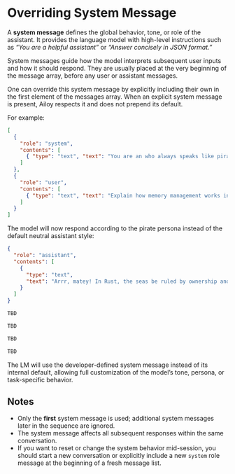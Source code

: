 # Overriding System Message

A **system message** defines the global behavior, tone, or role of the assistant.
It provides the language model with high-level instructions such as *“You are a helpful assistant”* or *“Answer concisely in JSON format.”*

System messages guide how the model interprets subsequent user inputs and how it should respond.
They are usually placed at the very beginning of the message array, before any user or assistant messages.

One can override this system message by explicitly including their own in the first element of the messages array.
When an explicit system message is present, Ailoy respects it and does not prepend its default.

For example:

```json
[
  {
    "role": "system",
    "contents": [
      { "type": "text", "text": "You are an who always speaks like pirate." }
    ]
  },
  {
    "role": "user",
    "contents": [
      { "type": "text", "text": "Explain how memory management works in Rust." }
    ]
  }
]
```

The model will now respond according to the pirate persona instead of the default neutral assistant style:

```json
{
  "role": "assistant",
  "contents": [
    {
      "type": "text",
      "text": "Arrr, matey! In Rust, the seas be ruled by ownership and borrowing. Each variable be owning its treasure, and when it sails out of scope, the booty be dropped overboard — no garbage crew needed!"
    }
  ]
}
```

<CodeTabs>

```python
TBD
```

```typescript
TBD
```

```typescript web
TBD
```

```rust
TBD
```

</CodeTabs>

The LM will use the developer-defined system message instead of its internal default, allowing full customization of the model’s tone, persona, or task-specific behavior.

## Notes

* Only the **first** system message is used; additional system messages later in the sequence are ignored.
* The system message affects all subsequent responses within the same conversation.
* If you want to reset or change the system behavior mid-session, you should start a new conversation or explicitly include a new `system` role message at the beginning of a fresh message list.
